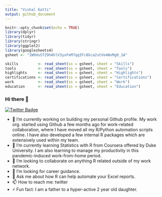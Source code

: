 ```yaml
---
title: "Vishal Katti"
output: github_document
---
```


```r
knitr::opts_chunk$set(echo = TRUE)
library(dplyr)
library(tidyr)
library(stringr)
library(ggplot2)
library(googlesheets4)
gsheet <- "1W9duSTZ9hAhlV3yxFeM7qqIFc8Gca2utVe4WxMg0_1A"

skills         <- read_sheet(ss = gsheet, sheet = "Skills")
tools          <- read_sheet(ss = gsheet, sheet = "Tools")
highlights     <- read_sheet(ss = gsheet, sheet = "Highlights")
certifications <- read_sheet(ss = gsheet, sheet = "Certifications")
work           <- read_sheet(ss = gsheet, sheet = "Work")
education      <- read_sheet(ss = gsheet, sheet = "Education")

```

### Hi there 👋

[![Twitter Badge](https://img.shields.io/badge/-Twitter-1ca0f1?style=flat-square&labelColor=1ca0f1&logo=twitter&logoColor=white&link=https://twitter.com/vishal_katti)](https://twitter.com/vishal_katti)

- 🔭 I’m currently working on building my personal Github profile. My work org. started using Github a few months ago for work-related collaboration, where I have moved all my R/Python automation scripts online. I have also developed a few internal R packages which are extensively used within my team.
- 🌱 I’m currently learning Statistics with R from Coursera offered by Duke University. I am also learning to manage my productivity in this pandemic-induced work-from-home period.
- 👯 I’m looking to collaborate on anything R related outside of my work network.
- 🤔 I’m looking for career guidance.
- 💬 Ask me about how R can help automate your Excel reports.
- 📫 How to reach me: twitter
- ⚡ Fun fact: I am a father to a hyper-active 2 year old daughter.
